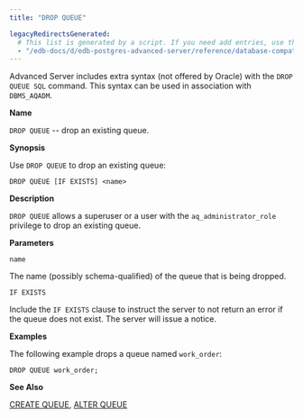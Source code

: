 ```yaml
---
title: "DROP QUEUE"

legacyRedirectsGenerated:
  # This list is generated by a script. If you need add entries, use the `legacyRedirects` key.
  - "/edb-docs/d/edb-postgres-advanced-server/reference/database-compatibility-for-oracle-developers-reference-guide/10/Database_Compatibility_for_Oracle_Developers_Reference_Guide.1.066.html"
---
```


<div id="drop_queue" class="registered_link"></div>

Advanced Server includes extra syntax (not offered by Oracle) with the `DROP QUEUE SQL` command. This syntax can be used in association with `DBMS_AQADM`.

**Name**

`DROP QUEUE` -- drop an existing queue.

**Synopsis**

Use `DROP QUEUE` to drop an existing queue:

```text
DROP QUEUE [IF EXISTS] <name>
```

**Description**

`DROP QUEUE` allows a superuser or a user with the `aq_administrator_role` privilege to drop an existing queue.

**Parameters**

`name`

 The name (possibly schema-qualified) of the queue that is being dropped.

`IF EXISTS`

 Include the `IF EXISTS` clause to instruct the server to not return an error if the queue does not exist. The server will issue a notice.

**Examples**

The following example drops a queue named `work_order`:

```text
DROP QUEUE work_order;
```

**See Also**

[CREATE QUEUE](30_create_queue/#create_queue), [ALTER QUEUE](06_alter_queue/#alter_queue)
